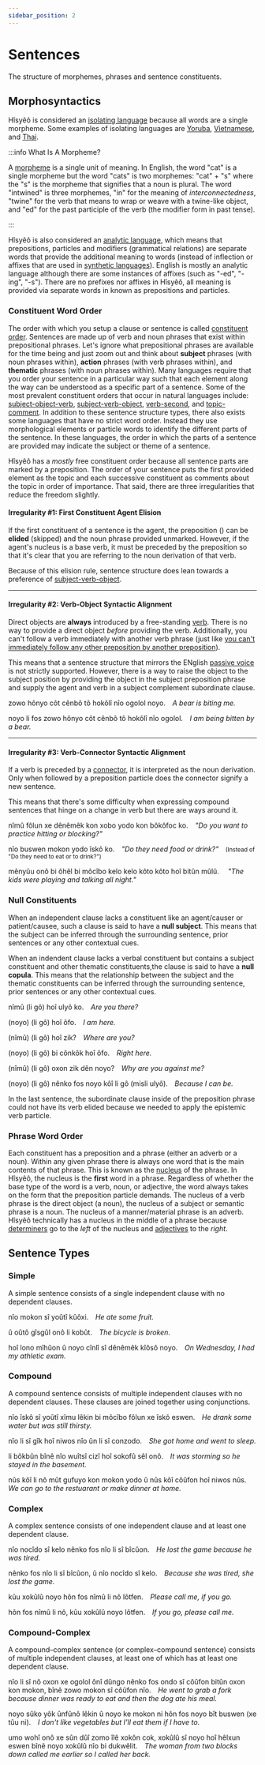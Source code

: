 ```yaml
---
sidebar_position: 2
---
```



# Sentences

The structure of morphemes, phrases and sentence constituents.

## Morphosyntactics

Hîsyêô is considered an [isolating
language](https://en.wikipedia.org/wiki/Isolating_language) because all words
are a single morpheme. Some examples of isolating languages are
[Yoruba](https://en.wikipedia.org/wiki/Yoruba_language#Grammar),
[Vietnamese](https://en.wikipedia.org/wiki/Vietnamese_grammar), and
[Thai](https://en.wikipedia.org/wiki/Thai_language#Grammar).

:::info What Is A Morpheme?

A [morpheme](https://en.wikipedia.org/wiki/Morpheme) is a single unit of
meaning. In English, the word "cat" is a single morpheme but the word "cats" is
two morphemes: "cat" + "s" where the "s" is the morpheme that signifies that a
noun is plural. The word "intwined" is three morphemes, "in" for the meaning of
*interconnectedness*, "twine" for the verb that means to wrap or weave with a
twine-like object, and "ed" for the past participle of the verb (the modifier
form in past tense).

:::

Hîsyêô is also considered an [analytic
language](https://en.wikipedia.org/wiki/Analytic_language), which means that
prepositions, particles and modifiers (grammatical relations) are separate words
that provide the additional meaning to words (instead of inflection or affixes
that are used in [synthetic
languages](https://en.wikipedia.org/wiki/Synthetic_language)). English is mostly
an analytic language although there are some instances of affixes (such as
"-ed", "-ing", "-s"). There are no prefixes nor affixes in Hîsyêô, all meaning
is provided via separate words in known as prepositions and particles.

### Constituent Word Order

The order with which you setup a clause or sentence is called [constituent
order](https://en.wikipedia.org/wiki/Word_order#Constituent_word_orders).
Sentences are made up of verb and noun phrases that exist within prepositional
phrases. Let's ignore what prepositional phrases are available for the time
being and just zoom out and think about **subject** phrases (with noun phrases
within), **action** phrases (with verb phrases within), and **thematic** phrases
(with noun phrases within). Many languages require that you order your sentence
in a particular way such that each element along the way can be understood as a
specific part of a sentence. Some of the most prevalent constituent orders that
occur in natural languages include:
[subject-object-verb](https://en.wikipedia.org/wiki/Subject%E2%80%93object%E2%80%93verb_word_order),
[subject-verb-object](https://en.wikipedia.org/wiki/Subject%E2%80%93verb%E2%80%93object_word_order),
[verb-second](https://en.wikipedia.org/wiki/V2_word_order), and
[topic-comment](https://en.wikipedia.org/wiki/Topic_and_comment). In addition to
these sentence structure types, there also exists some languages that have no
strict word order. Instead they use morphological elements or particle words to
identify the different parts of the sentence. In these languages, the order in
which the parts of a sentence are provided may indicate the subject or theme of
a sentence.

Hîsyêô has a *mostly* free constituent order because all sentence parts are
marked by a preposition. The order of your sentence puts the first provided
element as the topic and each successive constituent as comments about the topic
in order of importance. That said, there are three irregularities that reduce
the freedom slightly. 

#### Irregularity #1: First Constituent Agent Elision

If the first constituent of a sentence is the agent, the preposition
(<HisyeoWord is='û'/>) can be **elided** (skipped) and the noun phrase provided
unmarked. However, if the agent's nucleus is a base verb, it must be preceded by
the preposition so that it's clear that you are referring to the noun derivation of
that verb.

Because of this elision rule, sentence structure does lean towards a preference
of
[subject-verb-object](https://en.wikipedia.org/wiki/Subject%E2%80%93verb%E2%80%93object_word_order).

---

#### Irregularity #2: Verb-Object Syntactic Alignment

Direct objects are **always** introduced by a free-standing
[verb](./word_types/verbs.mdx). There is no way to provide a direct object
*before* providing the verb. Additionally, you can't follow a verb immediately
with another verb phrase (just like [you can't immediately follow any other
preposition by another preposition](./word_types/nouns#roles)).

This means that a sentence structure that mirrors the ENglish [passive
voice](https://en.wikipedia.org/wiki/Passive_voice) is not strictly supported.
However, there is a way to raise the object to the subject position by providing
the object in the subject preposition phrase and supply the agent and verb in a
subject complement subordinate clause.

<HisyeoTabs>
    <p>zowo hônyo côt cênbô tô hokôlî nîo ogolol noyo.&emsp;<em>A bear is biting me.</em></p>
    <p>noyo li fos zowo hônyo côt cênbô tô hokôlî nîo ogolol.&emsp;<em>I am being bitten by a bear.</em></p>
</HisyeoTabs>

---

#### Irregularity #3: Verb-Connector Syntactic Alignment

If a verb is preceded by a [connector](./word_types/connectors.md), it is
interpreted as the noun derivation. Only when followed by a preposition particle
does the connector signify a new sentence.

This means that there's some difficulty when expressing compound sentences that
hinge on a change in verb but there are ways around it.

<HisyeoTabs>
    <p>nîmû fôlun xe dênêmêk kon xobo yodo kon bôkôfoc ko.&emsp;<em>"Do you want to practice hitting or blocking?"</em></p>
    <p>nîo buswen mokon yodo îskô ko.&emsp;<em>"Do they need food or drink?"</em>&emsp;<small>(Instead of "Do they need to eat or to drink?")</small></p>
    <p>mênyûu onô bi ôhêl bi môcîbo kelo kelo kôto kôto hoî bitûn mûlû. &emsp;<em>"The kids were playing and talking all night."</em></p>
</HisyeoTabs>

### Null Constituents

When an independent clause lacks a constituent like an agent/causer or
patient/causee, such a clause is said to have a **null subject**. This means
that the subject can be inferred through the surrounding sentence, prior
sentences or any other contextual cues.

When an indendent clause lacks a verbal constituent but contains a subject
constituent and other thematic constituents,the clause is said to have a **null
copula**. This means that the relationship between the subject and the thematic
constituents can be inferred through the surrounding sentence, prior sentences
or any other contextual cues.

<HisyeoTabs>
    <p>nîmû (li gô) hoî ulyô ko.&emsp;<em>Are you there?</em></p>
    <p>(noyo) (li gô) hoî ôfo.&emsp;<em>I am here.</em></p>
    <p>(nîmû) (li gô) hoî zik?&emsp;<em>Where are you?</em></p>
    <p>(noyo) (li gô) bi cônkôk hoî ôfo.&emsp;<em>Right here.</em></p>
    <p>(nîmû) (li gô) oxon zik dên noyo?&emsp;<em>Why are you against me?</em></p>
    <p>(noyo) (li gô) nênko fos noyo kôî li gô (misli ulyô).&emsp;<em>Because I can be.</em></p>
</HisyeoTabs>

In the last sentence, the subordinate clause inside of the <HisyeoWord is='nênko'/> preposition
phrase could not have its verb elided because we needed to apply the epistemic verb particle.

### Phrase Word Order

Each constituent has a preposition and a phrase (either an adverb or a noun).
Within any given phrase there is always one word that is the main contents of
that phrase. This is known as the
[nucleus](https://en.wikipedia.org/wiki/Head_(linguistics)) of the phrase. In
Hîsyêô, the nucleus is the **first** word in a phrase. Regardless of whether the
base type of the word is a verb, noun, or adjective, the word always takes on
the form that the preposition particle demands. The nucleus of a verb phrase is
the direct object (a noun), the nucleus of a subject or semantic phrase is a
noun. The nucleus of a manner/material phrase is an adverb. Hîsyêô technically
has a nucleus in the middle of a phrase because
[determiners](./word_types/determiners.mdx) go to the *left* of the nucleus and
[adjectives](./word_types/modifiers.mdx) to the *right*.

## Sentence Types

### Simple

A simple sentence consists of a single independent clause with no dependent
clauses.

<HisyeoTabs>
    <p>nîo mokon sî yoûtî kûôxi.&emsp;<em>He ate some fruit.</em></p>
    <p>û oûtô gîsgûl onô li kobût.&emsp;<em>The bicycle is broken.</em></p>
    <p>hoî lono mîhûon û noyo cînlî sî dênêmêk kîôsô noyo.&emsp;<em>On Wednesday, I had my athletic exam.</em></p>
</HisyeoTabs>

### Compound

A compound sentence consists of multiple independent clauses with no dependent
clauses. These clauses are joined together using conjunctions.

<HisyeoTabs>
    <p>nîo îskô sî yoûtî xîmu lêkin bi môcîbo fôlun xe îskô eswen.&emsp;<em>He drank some water but was still thirsty.</em></p>
    <p>nîo li sî gîk hoî niwos nîo ûn li sî conzodo.&emsp;<em>She got home and went to sleep.</em></p>
    <p>li bôkbûn bînê nîo wuîtsî cizî hoî sokofû sêl onô.&emsp;<em>It was storming so he stayed in the basement.</em></p>
    <p>nûs kôî li nô mût gufuyo kon mokon yodo û nûs kôî côûfon hoî niwos nûs.&emsp;<em>We can go to the restuarant or make dinner at home.</em></p>
</HisyeoTabs>

### Complex

A complex sentence consists of one independent clause and at least one dependent
clause.

<HisyeoTabs>
    <p>nîo nocîdo sî kelo nênko fos nîo li sî bîcûon.&emsp;<em>He lost the game because he was tired.</em></p>
    <p>nênko fos nîo li sî bîcûon, û nîo nocîdo sî kelo.&emsp;<em>Because she was tired, she lost the game.</em></p>
    <p>kûu xokûlû noyo hôn fos nîmû li nô lôtfen.&emsp;<em>Please call me, if you go.</em></p>
    <p>hôn fos nîmû li nô, kûu xokûlû noyo lôtfen.&emsp;<em>If you go, please call me.</em></p>
</HisyeoTabs>

### Compound-Complex

A compound–complex sentence (or complex–compound sentence) consists of multiple
independent clauses, at least one of which has at least one dependent clause.

<HisyeoTabs>
    <p>nîo li sî nô oxon xe ogolol ônî dûngo nênko fos ondo sî côûfon bitûn oxon kon mokon, bînê zowo mokon sî côûfon nîo.&emsp;<em>He went to grab a fork because dinner was ready to eat and then the dog ate his meal.</em></p>
    <p>noyo sûko yôk ûnfûnô lêkin û noyo ke mokon ni hôn fos noyo bît buswen (xe tûu ni).&emsp;<em>I don't like vegetables but I'll eat them if I have to.</em></p>
    <p>umo wohî onô xe sûn dûî zomo îlê xokôn cok, xokûlû sî noyo hoî hêlxun eswen bînê noyo xokûlû nîo bi dukwêlit.&emsp;<em>The woman from two blocks down called me earlier so I called her back.</em></p>
</HisyeoTabs>

<HisyeoTooltip/>